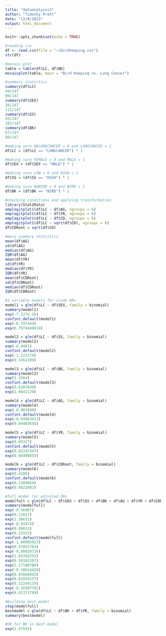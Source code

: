 ```yaml
---
title: "dataanalysis3"
author: "Timothy Pratt"
date: "12/8/2023"
output: html_document
---
```


```r
knitr::opts_chunk$set(echo = TRUE)
```

```r
#reading csv
df <- read.csv(file = "~/birdkeeping.csv")
str(df)

#mosaic plot
table = table(df$LC, df$BK)
mosaicplot(table, main = "Bird Keeping vs. Lung Cancer")

#summary statistics
summary(df$LC)
49/147
98/147
summary(df$SEX)
36/147
111/147
summary(df$SS)
45/147
102/147
summary(df$BK)
67/147
80/147

#making sure NOLUNGCANCER = 0 and LUNGCANCER = 1
df$LC = (df$LC == "LUNGCANCER") * 1

#making sure FEMALE = 0 and MALE = 1
df$SEX = (df$SEX == "MALE") * 1

#making sure LOW = 0 and HIGH = 1
df$SS = (df$SS == "HIGH") * 1

#making sure NOBIRD = 0 and BIRD = 1
df$BK = (df$BK == "BIRD") * 1

#checking conditions and applying transformation
library(Stat2Data)
emplogitplot1(df$LC ~ df$AG, ngroups = 6)
emplogitplot1(df$LC ~ df$YR, ngroups = 6)
emplogitplot1(df$LC ~ df$CD, ngroups = 6)
emplogitplot1(df$LC ~ sqrt(df$CD), ngroups = 6)
df$CDRoot = sqrt(df$CD)

#more summary statistics
mean(df$AG)
sd(df$AG)
median(df$AG)
IQR(df$AG)
mean(df$YR)
sd(df$YR)
median(df$YR)
IQR(df$YR)
mean(df$CDRoot)
sd(df$CDRoot)
median(df$CDRoot)
IQR(df$CDRoot)

#1 variable models for crude ORs
model1 = glm(df$LC ~ df$SEX, family = binomial)
summary(model1)
exp(-7.227e-16)
confint.default(model1)
exp(-0.797444)
exp(0.7974440019)

model2 = glm(df$LC ~ df$SS, family = binomial)
summary(model2)
exp(-0.4481)
confint.default(model2)
exp(-1.222374)
exp(0.3261108)

model3 = glm(df$LC ~ df$BK, family = binomial)
summary(model3)
exp(1.3564)
confint.default(model3)
exp(0.6287699)
exp(2.0841129)

model4 = glm(df$LC ~ df$AG, family = binomial)
summary(model4)
exp(-0.001899)
confint.default(model4)
exp(-0.04863413)
exp(0.04483656)

model5 = glm(df$LC ~ df$YR, family = binomial)
summary(model5)
exp(0.05327)
confint.default(model5)
exp(0.02247447)
exp(0.08406855)

model6 = glm(df$LC ~ df$CDRoot, family = binomial)
summary(model6)
exp(0.4106)
confint.default(model6)
exp(0.1389864)
exp(0.6822002)

#full model for adjusted ORs
modelfull = glm(df$LC ~ df$SEX + df$SS + df$BK + df$AG + df$YR + df$CDRoot, family = binomial)
summary(modelfull)
exp(-0.56967)
exp(0.11617)
exp(1.36631)
exp(-0.03474)
exp(0.06652)
exp(0.22432)
confint.default(modelfull)
exp(-1.60985923)
exp(0.47052764)
exp(-0.80028726)
exp(1.03263252)
exp(0.56162207)
exp(2.17100786)
exp(-0.10614428)
exp(0.03666943)
exp(0.01059137)
exp(0.12244119)
exp(-0.16507781)
exp(0.61371789)

#building best model
step(modelfull)
bestmodel = glm(df$LC ~ df$BK + df$YR, family = binomial)
summary(bestmodel)

#OR for BK in best model
exp(1.47555)
```